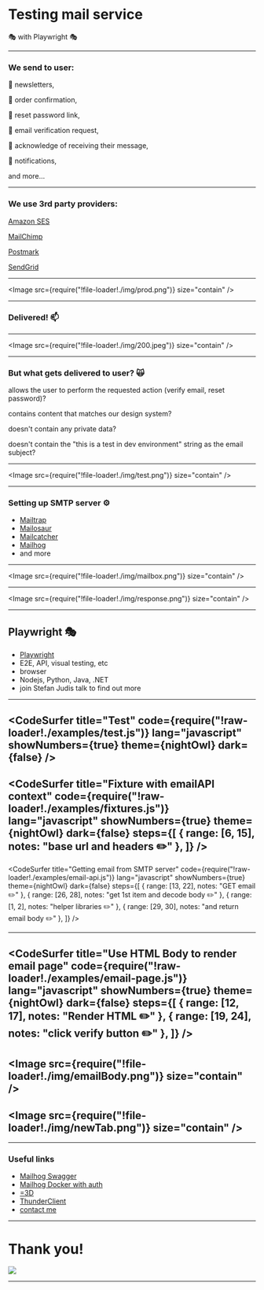 

<Head>
  <title>Testing mail service with Playwright</title>
  <meta itemProp="name" content="Testing mail service with Playwright" />
  <meta itemProp="description" content="Testing mail service with Playwright" />
  <meta property="og:title" content="Testing mail service with Playwright" />
  <meta property="og:type" content="article" />
  <meta property="og:description" content="Testing mail service with Playwright" />
  <meta property="og:site_name" content="Testing mail service with Playwright" />
  <meta property="article:section" content="Testing mail service with Playwright" />
</Head>


# Testing mail service

🎭 with Playwright 🎭

---


### We send to user:

<Appear>
  <p />
  <p>
    📧 newsletters,
  </p>
  <p>
    📧 order confirmation,
  </p>
  <p>
    📧 reset password link,
  </p>
  <p>
    📧 email verification request,
  </p>
  <p>
    📧 acknowledge of receiving their message,
  </p>
  <p>
    📧 notifications,
  </p>
  <p>
    and more...
  </p>
</Appear>



---

### We use 3rd party providers:

<Appear>
  <p><a href="https://aws.amazon.com/ses/">Amazon SES</a></p>
  <p><a href="https://mailchimp.com/en-gb/?currency=GBP">MailChimp</a></p>
  <p><a href="https://postmarkapp.com/">Postmark</a></p>
  <p><a href="https://sendgrid.com/">SendGrid</a></p>
</Appear>



---

<Image src={require("!file-loader!./img/prod.png")} size="contain" />


---

### Delivered! 📫

---

<Image src={require("!file-loader!./img/200.jpeg")} size="contain" />

---

### But what gets delivered to user? 🙀
<Appear>
  <p />
  <p>
  allows the user to perform the requested action (verify email, reset password)?
  </p>
  <p>
   contains content that matches our design system?
  </p>
  <p>
    doesn't contain any private data?
  </p>
  <p>
    doesn't contain the "this is a test in dev environment" string as the email subject?
  </p>
</Appear>


---

<Image src={require("!file-loader!./img/test.png")} size="contain" />


---

### Setting up SMTP server ⚙️

- [Mailtrap](https://mailtrap.io/)
- [Mailosaur](https://mailosaur.com/)
- [Mailcatcher](https://mailcatcher.me/)
- [Mailhog](https://github.com/mailhog/MailHog)
- and more

---

<Image src={require("!file-loader!./img/mailbox.png")} size="contain" />

---

<Image src={require("!file-loader!./img/response.png")} size="contain" />

---
## Playwright 🎭
- [Playwright](https://playwright.dev/)
- E2E, API, visual testing, etc 
- browser
- Nodejs, Python, Java, .NET
- join Stefan Judis talk to find out more

---
<CodeSurfer
  title="Test"
  code={require("!raw-loader!./examples/test.js")}
  lang="javascript"
  showNumbers={true}
  theme={nightOwl}
  dark={false}
/>
---
<CodeSurfer
  title="Fixture with emailAPI context"
  code={require("!raw-loader!./examples/fixtures.js")}
  lang="javascript"
  showNumbers={true}
  theme={nightOwl}
  dark={false}
  steps={[
    { range: [6, 15], notes: "base url and headers ✏️" },
  ]}
/>
---

<CodeSurfer
  title="Getting email from SMTP server"
  code={require("!raw-loader!./examples/email-api.js")}
  lang="javascript"
  showNumbers={true}
  theme={nightOwl}
  dark={false}
  steps={[
    { range: [13, 22], notes: "GET email ✏️" },
    { range: [26, 28], notes: "get 1st item and decode body ✏️" },
    { range: [1, 2], notes: "helper libraries ✏️" },
    { range: [29, 30], notes: "and return email body ✏️" },
  ]}
/>

---
<CodeSurfer
  title="Use HTML Body to render email page"
  code={require("!raw-loader!./examples/email-page.js")}
  lang="javascript"
  showNumbers={true}
  theme={nightOwl}
  dark={false}
  steps={[
    { range: [12, 17], notes: "Render HTML ✏️" },
    { range: [19, 24], notes: "click verify button ✏️" },
  ]}
/>
---
<Image src={require("!file-loader!./img/emailBody.png")} size="contain" />
---
<Image src={require("!file-loader!./img/newTab.png")} size="contain" />
---

---
### Useful links
- [Mailhog Swagger](https://github.com/mailhog/MailHog/blob/master/docs/APIv2/swagger-2.0.json)
- [Mailhog Docker with auth](https://github.com/KatKmiotek/mailhog_with_auth)
- [=3D](https://stackoverflow.com/questions/4016067/whats-a-3d-doing-in-this-html)
- [ThunderClient](https://www.thunderclient.com/)
- [contact me](https://www.linkedin.com/in/katarzyna-kmiotek/)


---

 <h1>Thank you!</h1>
 <Image style={{margin: '0 auto'}} src={require("!file-loader!./img/qrcode.png")} width={200}
  height={200} />


---
